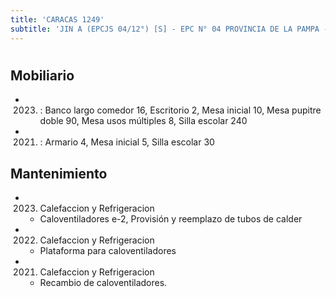 ```yaml
---
title: 'CARACAS 1249'
subtitle: 'JIN A (EPCJS 04/12°) [S] - EPC N° 04 PROVINCIA DE LA PAMPA - ESEA EN DANZA MASTRAZZI  JUV. N° 05'
---
```


#


## Mobiliario

*  (2023) : Banco largo comedor 16, Escritorio 2, Mesa inicial 10, Mesa pupitre doble 90, Mesa usos múltiples 8, Silla escolar 240 

*  (2021) : Armario 4, Mesa inicial 5, Silla escolar 30 





## Mantenimiento

*  (2023) Calefaccion y Refrigeracion 
    + Caloventiladores e-2, Provisión y reemplazo de tubos de calder

*  (2022) Calefaccion y Refrigeracion 
    + Plataforma para caloventiladores

*  (2021) Calefaccion y Refrigeracion 
    + Recambio de caloventiladores.



